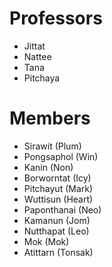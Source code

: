 # Professors

- Jittat
- Nattee
- Tana
- Pitchaya

# Members

- Sirawit (Plum)
- Pongsaphol (Win)
- Kanin (Non)
- Borworntat (Icy)
- Pitchayut (Mark)
- Wuttisun (Heart)
- Paponthanai (Neo)
- Kamanun (Jom)
- Nutthapat (Leo)
- Mok (Mok)
- Atittarn (Tonsak)